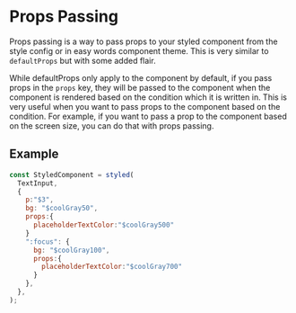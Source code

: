 
<Meta title="api/Props Passing" />

# Props Passing

Props passing is a way to pass props to your styled component from the style config or in easy words component theme. This is very similar to `defaultProps` but with some added flair.

While defaultProps only apply to the component by default, if you pass props in the `props` key, they will be passed to the component when the component is rendered based on the condition which it is written in. This is very useful when you want to pass props to the component based on the condition. For example, if you want to pass a prop to the component based on the screen size, you can do that with props passing.

## Example

```jsx
const StyledComponent = styled(
  TextInput,
  {
    p:"$3",
    bg: "$coolGray50",
    props:{
      placeholderTextColor:"$coolGray500"
    }
    ":focus": {
      bg: "$coolGray100",
      props:{
        placeholderTextColor:"$coolGray700"
      }
    },
  },
);
```
